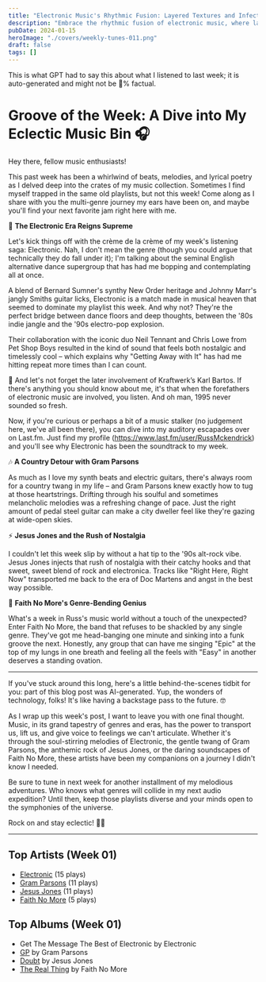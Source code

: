 ```yaml
---
title: "Electronic Music's Rhythmic Fusion: Layered Textures and Infectious Beats"
description: "Embrace the rhythmic fusion of electronic music, where layered textures meet infectious beats!"
pubDate: 2024-01-15
heroImage: "./covers/weekly-tunes-011.png"
draft: false
tags: []
---
```


<NoteCallout title="Note">
This is what GPT had to say this about what I listened to last week; it is auto-generated and might not be 💯% factual.
</NoteCallout>

# Groove of the Week: A Dive into My Eclectic Music Bin 🎧

Hey there, fellow music enthusiasts!

This past week has been a whirlwind of beats, melodies, and lyrical poetry as I delved deep into the crates of my music collection. Sometimes I find myself trapped in the same old playlists, but not this week! Come along as I share with you the multi-genre journey my ears have been on, and maybe you'll find your next favorite jam right here with me.

🚀 **The Electronic Era Reigns Supreme**

Let's kick things off with the crème de la crème of my week's listening saga: Electronic. Nah, I don't mean the genre (though you could argue that technically they do fall under it); I'm talking about the seminal English alternative dance supergroup that has had me bopping and contemplating all at once.

A blend of Bernard Sumner's synthy New Order heritage and Johnny Marr's jangly Smiths guitar licks, Electronic is a match made in musical heaven that seemed to dominate my playlist this week. And why not? They're the perfect bridge between dance floors and deep thoughts, between the '80s indie jangle and the '90s electro-pop explosion.

Their collaboration with the iconic duo Neil Tennant and Chris Lowe from Pet Shop Boys resulted in the kind of sound that feels both nostalgic and timelessly cool – which explains why "Getting Away with It" has had me hitting repeat more times than I can count.

🌟 And let's not forget the later involvement of Kraftwerk’s Karl Bartos. If there's anything you should know about me, it's that when the forefathers of electronic music are involved, you listen. And oh man, 1995 never sounded so fresh.

Now, if you're curious or perhaps a bit of a music stalker (no judgement here, we've all been there), you can dive into my auditory escapades over on Last.fm. Just find my profile (https://www.last.fm/user/RussMckendrick) and you'll see why Electronic has been the soundtrack to my week.

🎶 **A Country Detour with Gram Parsons**

As much as I love my synth beats and electric guitars, there's always room for a country twang in my life – and Gram Parsons knew exactly how to tug at those heartstrings. Drifting through his soulful and sometimes melancholic melodies was a refreshing change of pace. Just the right amount of pedal steel guitar can make a city dweller feel like they're gazing at wide-open skies.

⚡️ **Jesus Jones and the Rush of Nostalgia**

I couldn't let this week slip by without a hat tip to the '90s alt-rock vibe. Jesus Jones injects that rush of nostalgia with their catchy hooks and that sweet, sweet blend of rock and electronica. Tracks like "Right Here, Right Now" transported me back to the era of Doc Martens and angst in the best way possible.

🤘 **Faith No More's Genre-Bending Genius**

What's a week in Russ's music world without a touch of the unexpected? Enter Faith No More, the band that refuses to be shackled by any single genre. They've got me head-banging one minute and sinking into a funk groove the next. Honestly, any group that can have me singing "Epic" at the top of my lungs in one breath and feeling all the feels with "Easy" in another deserves a standing ovation.

---

If you've stuck around this long, here's a little behind-the-scenes tidbit for you: part of this blog post was AI-generated. Yup, the wonders of technology, folks! It's like having a backstage pass to the future. 🤓

As I wrap up this week's post, I want to leave you with one final thought. Music, in its grand tapestry of genres and eras, has the power to transport us, lift us, and give voice to feelings we can't articulate. Whether it's through the soul-stirring melodies of Electronic, the gentle twang of Gram Parsons, the anthemic rock of Jesus Jones, or the daring soundscapes of Faith No More, these artists have been my companions on a journey I didn't know I needed.

Be sure to tune in next week for another installment of my melodious adventures. Who knows what genres will collide in my next audio expedition? Until then, keep those playlists diverse and your minds open to the symphonies of the universe.

Rock on and stay eclectic! 🤟🎶


---

## Top Artists (Week 01)

- [Electronic](https://www.russ.fm/artist/electronic/) (15 plays)
- [Gram Parsons](https://www.russ.fm/artist/gram-parsons/) (11 plays)
- [Jesus Jones](https://www.russ.fm/artist/jesus-jones/) (11 plays)
- [Faith No More](https://www.russ.fm/artist/faith-no-more/) (5 plays)

## Top Albums (Week 01)

- Get The Message The Best of Electronic by Electronic
- [GP](https://www.russ.fm/albums/gp-5886669/) by Gram Parsons
- [Doubt](https://www.russ.fm/albums/doubt-564216/) by Jesus Jones
- [The Real Thing](https://www.russ.fm/albums/the-real-thing-383371/) by Faith No More